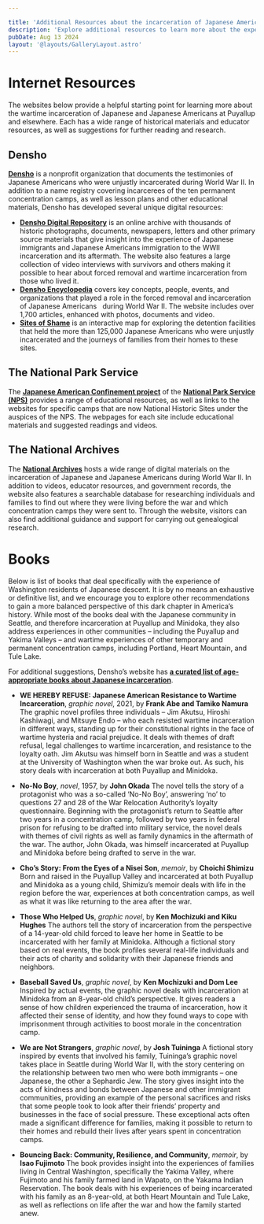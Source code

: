```yaml
---

title: 'Additional Resources about the incarceration of Japanese Americans'
description: 'Explore additional resources to learn more about the experiences of Japanese Americans in Washington – before, during, and after WWII.'
pubDate: Aug 13 2024
layout: '@layouts/GalleryLayout.astro'
---
```


# Internet Resources
The websites below provide a helpful starting point for learning more about the wartime
incarceration of Japanese and Japanese Americans at Puyallup and elsewhere. Each has a
wide range of historical materials and educator resources, as well as suggestions for further
reading and research.

## Densho
[**Densho**](https://www.densho.org) is a nonprofit organization that documents the testimonies of Japanese
Americans who were unjustly incarcerated during World War II. In addition to a name
registry covering incarcerees of the ten permanent concentration camps, as well as
lesson plans and other educational materials, Densho has developed several unique
digital resources:
* [**Densho Digital Repository**](https://ddr.densho.org) is an online archive with thousands of historic
photographs, documents, newspapers, letters and other primary source materials
that give insight into the experience of Japanese immigrants and Japanese
Americans immigration to the WWII incarceration and its aftermath. The website
also features a large collection of video interviews with survivors and others
making it possible to hear about forced removal and wartime incarceration from
those who lived it.
* [**Densho Encyclopedia**](https://encyclopedia.densho.org) covers key concepts, people, events, and organizations
that played a role in the forced removal and incarceration of Japanese Americans
  during World War II. The website includes over 1,700 articles, enhanced with
photos, documents and video.
* [**Sites of Shame**](https://maps.densho.org/sitesofshame) is an interactive map for exploring the detention facilities that
held the more than 125,000 Japanese Americans who were unjustly incarcerated
and the journeys of families from their homes to these sites.

## The National Park Service
The [**Japanese American Confinement project**](https://www.nps.gov/subjects/japaneseamericanconfinement/index.htm) of the 
[**National Park Service (NPS)**](https://www.nps.gov/) provides a range of educational resources, as well as links to the 
websites for specific camps that are now National Historic Sites under the auspices of the NPS.  The webpages for each site 
include educational materials and suggested readings and videos.

## The National Archives
The [**National Archives**](https://www.archives.gov/research/aapi/ww2) hosts a wide range of digital materials on the 
incarceration of Japanese and Japanese Americans during World War II. In addition to videos, educator resources, and 
government records, the website also features a searchable database for researching individuals and families to find 
out where they were living before the war and which concentration camps they were sent to. Through the website, visitors 
can also find additional guidance and support for carrying out genealogical research.

# Books 
Below is list of books that deal specifically with the experience of Washington residents of Japanese descent. It is by no 
means an exhaustive or definitive list, and we encourage you to explore other recommendations to gain a more balanced 
perspective of this dark chapter in America’s history. While most of the books deal with the Japanese community in Seattle, 
and therefore incarceration at Puyallup and Minidoka, they also address experiences in other communities – including the 
Puyallup and Yakima Valleys – and wartime experiences of other temporary and permanent concentration camps, including Portland, 
Heart Mountain, and Tule Lake.

For additional suggestions, Densho’s website has [**a curated list of 
age-appropriate books about Japanese incarceration**](https://densho.org/catalyst/15-books-about-japanese-american-wwii-incarceration-for-readers-of-all-ages/).

* **WE HEREBY REFUSE: Japanese American Resistance to Wartime Incarceration**, _graphic novel_, 2021, by **Frank Abe and Tamiko Namura** 
The graphic novel profiles three individuals – Jim Akutsu, Hiroshi Kashiwagi, and 
Mitsuye Endo – who each resisted wartime incarceration in different ways, standing up for 
their constitutional rights in the face of wartime hysteria and racial prejudice. 
It deals with themes of draft refusal, legal challenges to wartime incarceration, and 
resistance to the loyalty oath. Jim Akutsu was himself born in Seattle and was a student 
at the University of Washington when the war broke out. As such, his story deals with 
incarceration at both Puyallup and Minidoka.

* **No-No Boy**, _novel_, 1957, by **John Okada**
The novel tells the story of a protagonist who was a so-called ‘No-No Boy’, answering ‘no’ 
to questions 27 and 28 of the War Relocation Authority’s loyalty questionnaire. 
Beginning with the protagonist’s return to Seattle after two years in a concentration camp, 
followed by two years in federal prison for refusing to be drafted into military service, 
the novel deals with themes of civil rights as well as family dynamics in the aftermath 
of the war. The author, John Okada, was himself incarcerated at Puyallup and Minidoka 
before being drafted to serve in the war.

* **Cho’s Story: From the Eyes of a Nisei Son**, _memoir_, by **Choichi Shimizu**
Born and raised in the Puyallup Valley and incarcerated at both Puyallup and Minidoka 
as a young child, Shimizu’s memoir deals with life in the region before the war, 
experiences at both concentration camps, as well as what it was like returning to the 
area after the war.

* **Those Who Helped Us**, _graphic novel_, by **Ken Mochizuki and Kiku Hughes**
The authors tell the story of incarceration from the perspective of a 14-year-old child 
forced to leave her home in Seattle to be incarcerated with her family at Minidoka. 
Although a fictional story based on real events, the book profiles several real-life 
individuals and their acts of charity and solidarity with their Japanese friends and 
neighbors.

* **Baseball Saved Us**, _graphic novel_, by **Ken Mochizuki and Dom Lee**
Inspired by actual events, the graphic novel deals with incarceration at Minidoka from 
an 8-year-old child’s perspective. It gives readers a sense of how children experienced 
the trauma of incarceration, how it affected their sense of identity, and how they found 
ways to cope with imprisonment through activities to boost morale in the concentration camp. 

* **We are Not Strangers**, _graphic novel_, by **Josh Tuininga**
A fictional story inspired by events that involved his family, Tuininga’s graphic novel 
takes place in Seattle during World War II, with the story centering on the relationship 
between two men who were both immigrants – one Japanese, the other a Sephardic Jew. The 
story gives insight into the acts of kindness and bonds between Japanese and other 
immigrant communities, providing an example of the personal sacrifices and risks that 
some people took to look after their friends’ property and businesses in the face of 
social pressure. These exceptional acts often made a significant difference for families, 
making it possible to return to their homes and rebuild their lives after years spent in 
concentration camps.

* **Bouncing Back: Community, Resilience, and Community**, _memoir_, by **Isao Fujimoto**
The book provides insight into the experiences of families living in Central Washington, 
specifically the Yakima Valley, where Fujimoto and his family farmed land in Wapato, on the 
Yakama Indian Reservation. The book deals with his experiences of being incarcerated with 
his family as an 8-year-old, at both Heart Mountain and Tule Lake, as well as reflections 
on life after the war and how the family started anew.
